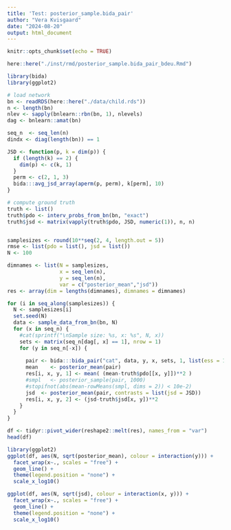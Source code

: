 ```yaml
---
title: 'Test: posterior_sample.bida_pair'
author: "Vera Kvisgaard"
date: "2024-08-20"
output: html_document
---
```


```r
knitr::opts_chunk$set(echo = TRUE)

```


```r
here::here("./inst/rmd/posterior_sample.bida_pair_bdeu.Rmd")

library(bida)
library(ggplot2)

# load network
bn <- readRDS(here::here("./data/child.rds"))
n <- length(bn)
nlev <- sapply(bnlearn::rbn(bn, 1), nlevels)
dag <- bnlearn::amat(bn)

seq_n  <- seq_len(n)
dindx <- diag(length(bn)) == 1

JSD <- function(p, k = dim(p)) {
  if (length(k) == 2) {
    dim(p) <- c(k, 1) 
  }
  perm <- c(2, 1, 3)
  bida:::avg_jsd_array(aperm(p, perm), k[perm], 10)
}

# compute ground truth
truth <- list()
truth$pdo <- interv_probs_from_bn(bn, "exact")
truth$jsd <- matrix(vapply(truth$pdo, JSD, numeric(1)), n, n)


samplesizes <- round(10**seq(2, 4, length.out = 5))
rmse <- list(pdo = list(), jsd = list())
N <- 100

dimnames <- list(N = samplesizes, 
                 x = seq_len(n),
                 y = seq_len(n),
                 var = c("posterior_mean","jsd"))
res <- array(dim = lengths(dimnames), dimnames = dimnames)

for (i in seq_along(samplesizes)) {
  N <- samplesizes[i]
  set.seed(N)
  data <- sample_data_from_bn(bn, N)
  for (x in seq_n) {
    #cat(sprintf("\nSample size: %s, x: %s", N, x))
    sets <- matrix(seq_n[dag[, x] == 1], nrow = 1) 
    for (y in seq_n[-x]) {
      
      pair <- bida:::bida_pair("cat", data, y, x, sets, 1, list(ess = 1, nlev = nlev))
      mean    <- posterior_mean(pair)
      res[i, x, y, 1] <- mean( (mean-truth$pdo[[x, y]])**2 )
      #smpl   <- posterior_sample(pair, 1000)
      #stopifnot(abs(mean-rowMeans(smpl, dims = 2)) < 10e-2)
      jsd  <- posterior_mean(pair, contrasts = list(jsd = JSD))
      res[i, x, y, 2] <- (jsd-truth$jsd[x, y])**2   
    }
  }
}

df <- tidyr::pivot_wider(reshape2::melt(res), names_from = "var")
head(df)
```

```r
library(ggplot2)
ggplot(df, aes(N, sqrt(posterior_mean), colour = interaction(y))) +
  facet_wrap(x~., scales = "free") +
  geom_line() +
  theme(legend.position = "none") +
  scale_x_log10()

ggplot(df, aes(N, sqrt(jsd), colour = interaction(x, y))) +
  facet_wrap(x~., scales = "free") +
  geom_line() +
  theme(legend.position = "none") +
  scale_x_log10()
```



